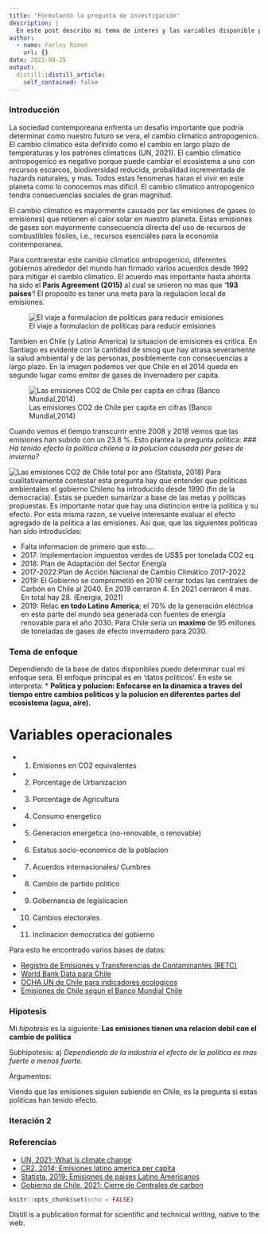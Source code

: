 ```yaml
---
title: "Formulando la pregunta de investigación"
description: |
  En este post describo mi tema de interes y las variables disponible para este analisis.Esta sera la base de mi investigación para ICP5006.
author:
  - name: Farley Rimon
    url: {}
date: 2022-08-25
output:
  distill::distill_article:
    self_contained: false
---
```



### Introducción

La sociedad contemporeana enfrenta un desafio importante que podria determinar como nuestro futuro se vera, el cambio climatico antropogenico. El cambio climatico esta definido como el cambio en largo plazo de temperaturas y los patrones climaticos (UN, 2021). El cambio climatico antropogenico es negativo porque puede cambiar el ecosistema a uno con recursos escarcos, biodiversidad reducida, probalidad incrementada de hazards naturales, y mas. Todos estas fenomenas haran el vivir en este planeta como lo conocemos mas dificil. El cambio climatico antropogenico tendra consecuencias sociales de gran magnitud. 

El cambio climatico es mayormente causado por las emisiones de gases (o emisiones) que retienen el calor solar en nuestro planeta. Estas emisiones de gases son mayormente consecuencia directa del uso de recursos de combustibles fósiles, i.e., recursos esenciales para la economia contemporanea.

Para contrarestar este cambio climatico antropogenico, diferentes gobiernos alrededor del mundo han firmado varios acuerdos desde 1992 para mitigar el cambio climatico. El acuerdo mas importante hasta ahorita ha sido el **Paris Agreement (2015)** al cual se unieron no mas que '**193 paises**'! El proposito es tener una meta para la regulacion local de emisiones. 

![El viaje a formulacion de politicas para reducir emisiones](images/Infographic_Climate_Summits.jpg)

Tambien en Chile (y Latino America) la situacion de emisiones es critica. En Santiago es evidente con la cantidad de smog que hay atrasa severamente la salud ambiental y de las personas, posiblemente con consecuencias a largo plazo. En la imagen podemos ver que Chile en el 2014 queda en segundo lugar como emitor de gases de invernadero per capita. 

![Las emisiones CO2 de Chile per capita en cifras (Banco Mundial,2014)](images/latercera_emisiones.jpg)

Cuando vemos el tiempo transcurrir entre 2008 y 2018 vemos que las emisiones han subido con un 23.8 \%. Esto plantea la pregunta politica:
### *Ha tenido efecto la politica chilena a la polucion causada por gases de invierno?* 

![Las emisiones CO2 de Chile total por ano (Statista, 2018)](images/co2_total_.png)
Para cualitativamente contestar esta pregunta hay que entender que politicas ambientales el gobierno Chileno ha introducido desde 1990 (fin de la democracia). Estas se pueden sumarizar a base de las metas y politicas propuestas. Es importante notar que hay una distincion entre la politica y su efecto. Por esta misma razon, se vuelve interesante evaluar el efecto agregado de la politica a las emisiones. Asi que, que las siguientes politicas han sido introducidas:

* Falta informacion de primero que esto....
* 2017: Implementacion impuestos verdes de US$5 por tonelada CO2 eq.
* 2018: Plan de Adaptación del Sector Energía
* 2017-2022:Plan de Acción Nacional de Cambio Climático 2017-2022
* 2019: El Gobierno se comprometió en 2019 cerrar todas las centrales de Carbón en Chile al 2040. En 2019 cerraron 4. En 2021 cerraron 4 mas. En total hay 28. (Energia, 2021)
* 2019: Relac **en todo Latino America**; el 70% de la generación eléctrica en esta parte del mundo sea generada con fuentes de energía renovable para el año 2030. Para Chile seria un **maximo** de 95 millones de toneladas de gases de efecto invernadero para 2030.

### Tema de enfoque

Dependiendo de la base de datos disponibles puedo determinar cual mi enfoque sera. El enfoque principal es en 'datos politicos'. En este se interpreta:
* **Politica y polucion: Enfocarse en la dinamica a traves del tiempo entre cambios politicos y la polucion en diferentes partes del ecosistema (agua, aire).**

# Variables operacionales

* 1. Emisiones en CO2 equivalentes
* 2. Porcentage de Urbanizacion
* 3. Porcentage de Agricultura 
* 4. Consumo energetico
* 5. Generacion energetica (no-renovable, o renovable)
* 6. Estatus socio-economico de la poblacion
* 7. Acuerdos internacionales/ Cumbres
* 8. Cambio de partido politico
* 9. Gobernancia de legislicacion
* 10. Cambios electorales
* 11. Inclinacion democratica del gobierno

Para esto he encontrado varios bases de datos:

* [Registro de Emisiones y Transferencias de Contaminantes (RETC)](https://datosretc.mma.gob.cl/organization/retc) 
* [World Bank Data para Chile](https://data.worldbank.org/country/chile) 
* [OCHA UN de Chile para indicadores ecologicos](https://data.humdata.org/dataset/world-bank-environment-indicators-for-chile/resource/2c62322f-3ab9-4a22-af03-f67df894a709)
* [Emisiones de Chile segun el Banco Mundial Chile](https://datos.bancomundial.org/indicador/en.atm.co2e.pc?locations=CL)


### Hipotesis

Mi *hipotesis* es la siguiente: **Las emisiones tienen una relacion debil con el cambio de politica**

Subhipotesis:
a) *Dependiendo de la industria el efecto de la politica es mas fuerte o menos fuerte.*


Argumentos:

Viendo que las emisiones siguien subiendo en Chile, es la pregunta si estas politicas han tenido efecto.

### Iteración 2



### Referencias

* [UN, 2021; What is climate change](https://www.un.org/es/climatechange/what-is-climate-change) 
* [CR2, 2014; Emisiones latino america per capita](https://www.cr2.cl/chile-el-segundo-pais-que-mas-emisiones-per-capita-genera-en-latinoamerica/) 
* [Statista, 2019; Emisiones de paises Latino Americanos](https://es.statista.com/grafico/20195/emisiones-de-co2-en-paises-latinoamericanos-seleccionados/)
* [Gobierno de Chile, 2021; Cierre de Centrales de carbon](https://energia.gob.cl/noticias/los-lagos/ministerio-de-energia-anuncia-historico-cierre-adelantado-de-centrales-carbon)


```r
knitr::opts_chunk$set(echo = FALSE)
```

Distill is a publication format for scientific and technical writing, native to the web.



